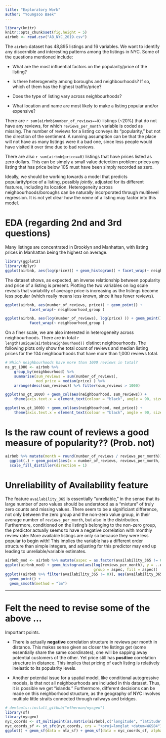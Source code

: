 ```yaml
---
title: "Exploratory Work"
author: "Youngsoo Baek"
---
```


```r
library(knitr)
knitr::opts_chunk$set(fig.height = 5)
airbnb <- read.csv("AB_NYC_2019.csv")
```

The `airbnb` dataset has 48,895 listings and 16 variables. We want to identify any discernible and interesting patterns among the listings in NYC. Some of the questions mentioned include:

  * What are the most influential factors on the popularity/price of the listing?
  
  * Is there heterogeneity among boroughs and neighbourhoods? If so, which of them has the highest traffic/price?
  
  * Does the type of listing vary across neighbourhoods?
  
  * What location and name are most likely to make a listing popular and/or expensive?

There are `r sum(airbnb$number_of_reviews==0)` listings (~20\%) that do not have any reviews, for which `reviews_per_month` variable is coded as missing. The number of reviews for a listing conveys its "popularity," but not the direction of the sentiment. A running assumption can be that the place will not have as many listings were it a bad one, since less people would have visited it over time due to bad reviews. 

There are also `r sum(airbnb$price==0)` listings that have prices listed as zero dollars. This can be simply a small value detection problem: prices any listing that has price below 10\$ must have been simply recorded as zero.

Ideally, we should be working towards a model that predicts popularity/price of a listing, possibly *jointly*, adjusted for its different features, including its location. Heterogeneity across neighbourhoods/boroughs can be naturally incorporated through multilevel regression. It is not yet clear how the *name* of a listing may factor into this model.

# EDA (regarding 2nd and 3rd questions)
Many listings are concentrated in Brooklyn and Manhattan, with listing prices in Manhattan being the highest on average.

```r
library(ggplot2)
library(dplyr)
ggplot(airbnb, aes(log(price))) + geom_histogram() + facet_wrap(~ neighbourhood_group )
```

The dataset shows, as expected, an inverse relationship between popularity and price of a listing is present. Plotting the two variables on log scale reveals that variability of average price is increasing as the listings become less popular (which really means less known, since it has fewer reviews).

```r
ggplot(airbnb, aes(number_of_reviews, price)) + geom_point() + 
           facet_wrap(~ neighbourhood_group )

ggplot(airbnb, aes(log(number_of_reviews), log(price) )) + geom_point() + 
           facet_wrap(~ neighbourhood_group )
```

On a finer scale, we are also interested in heterogeneity across neighbourhoods. There are in total `r length(unique(airbnb$neighbourhood))` distinct neighbourhoods. The following plots only show the total count of reviews and median listing prices for the 104 neighbourhoods that have more than 1,000 reviews total. 

```r
# Which neighbourhoods have more than 1000 reviews in total?
ns_gt_1000 <- airbnb %>% 
    group_by(neighbourhood) %>% 
    summarise(sum_reviews = sum(number_of_reviews), 
              med_price = median(price) ) %>% 
    arrange(desc(sum_reviews)) %>% filter(sum_reviews > 1000)

ggplot(ns_gt_1000) + geom_col(aes(neighbourhood, sum_reviews)) + 
    theme(axis.text.x = element_text(colour = "black", angle = 90, size = 7))

ggplot(ns_gt_1000) + geom_col(aes(neighbourhood, med_price)) + 
    theme(axis.text.x = element_text(colour = "black", angle = 90, size = 7))
```

# Is the raw count of reviews a good measure of popularity?? (Prob. not)

```r
airbnb %>% mutate(month = round(number_of_reviews / reviews_per_month)) %>% 
  ggplot(.) + geom_point(aes(x = number_of_reviews, reviews_per_month, col = month)) +
  scale_fill_distiller(direction = 1)
```

# Unreliability of Availability feature
The feature `availability_365` is essentially "unreliable," in the sense that its large number of zero values should be understood as a "mixture" of truly zero counts and missing values. There seem to be a significiant difference, not only between the zero group and the non-zero value group, in their average number of `reviews_per_month`, but also in the distribution. Furthermore, conditioned on the listing's belonging to the non-zero group, the predictor actually seems to have a negative correlation with monthly review rate: More available listings are only so because they were less popular to begin with! This implies the variable has a different order structure than simple integers, and adjusting for this predictor may end up leading to unreliable/variable estimates.

```r
airbnb_mod <- airbnb %>% mutate(aspec = as.factor(availability_365 != 0))
ggplot(airbnb_mod) + geom_histogram(aes(log(reviews_per_month), y = ..density.., 
                                        group = aspec, fill = aspec))
ggplot((airbnb %>% filter(availability_365 != 0)), aes(availability_365, log(reviews_per_month))) +
  geom_point() + 
  geom_smooth(method = "lm")
```


---------------
  
# Felt the need to revise some of the above ...

Important points.

  * There is actually **negative** correlation structure in reviews per month in distance. This makes sense given as closer the listings get (some essentially share the same coordinates), one will be sapping away potential customers of the other. Yet price still has **positive** correlation structure in distance. This implies that pricing of each listing is relatively inelastic to its popularity levels. 
  
  * Another potential issue for a spatial model, like conditional autogressive models, is that not all neighbourhoods are included in this dataset. Thus, it is possible we get "islands." Furthermore, different decisions can be made on this neighborhood structure, as the geography of NYC involves multiple little straits connected through railways and bridges.
  
```r
# devtools::install_github("mfherman/nycgeo")
library(sf)
library(nycgeo)
nyc_coords <- st_multipoint(as.matrix(airbnb[,c("longitude", "latitude")]))
nyc_coords_sf <- st_sfc(nyc_coords, crs = "+proj=longlat +datum=WGS84")
ggplot() + geom_sf(data = nta_sf) + geom_sf(data = nyc_coords_sf, alpha = .5) + theme_bw() 
```

  